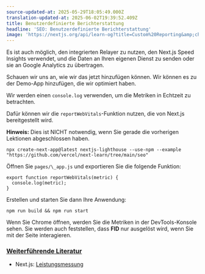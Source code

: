 ```yaml
---
source-updated-at: 2025-05-29T18:05:49.000Z
translation-updated-at: 2025-06-02T19:39:52.409Z
title: Benutzerdefinierte Berichterstattung
headline: 'SEO: Benutzerdefinierte Berichterstattung'
image: 'https://nextjs.org/api/learn-og?title=Custom%20Reporting&amp;chapter=31'
---
```


Es ist auch möglich, den integrierten Relayer zu nutzen, den Next.js Speed Insights verwendet, und die Daten an Ihren eigenen Dienst zu senden oder sie an Google Analytics zu übertragen.

Schauen wir uns an, wie wir das jetzt hinzufügen können. Wir können es zu der Demo-App hinzufügen, die wir optimiert haben.

Wir werden einen `console.log` verwenden, um die Metriken in Echtzeit zu betrachten.

Dafür können wir die `reportWebVitals`-Funktion nutzen, die von Next.js bereitgestellt wird.

**Hinweis:** Dies ist NICHT notwendig, wenn Sie gerade die vorherigen Lektionen abgeschlossen haben.

```
npx create-next-app@latest nextjs-lighthouse --use-npm --example "https://github.com/vercel/next-learn/tree/main/seo"
```

Öffnen Sie `pages/\_app.js` und exportieren Sie die folgende Funktion:

```
export function reportWebVitals(metric) {
  console.log(metric);
}
```

Erstellen und starten Sie dann Ihre Anwendung:

```
npm run build && npm run start
```

Wenn Sie Chrome öffnen, werden Sie die Metriken in der DevTools-Konsole sehen. Sie werden auch feststellen, dass **FID** nur ausgelöst wird, wenn Sie mit der Seite interagieren.

### [Weiterführende Literatur](#weiterführende-literatur)

*   Next.js: [Leistungsmessung](/docs/advanced-features/measuring-performance)